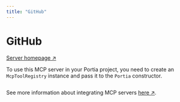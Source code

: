 ```yaml
---
title: "GitHub"
---
```

<!-- WARNING: This file is auto-generated by generate_tool_docs.py. Do not edit manually. -->


# GitHub

[Server homepage ↗](https://github.com/github/github-mcp-server)

To use this MCP server in your Portia project, you need to create an `McpToolRegistry` instance and pass it to the `Portia` constructor.

```python

```

See more information about integrating MCP servers [here ↗](/mcp-servers).

